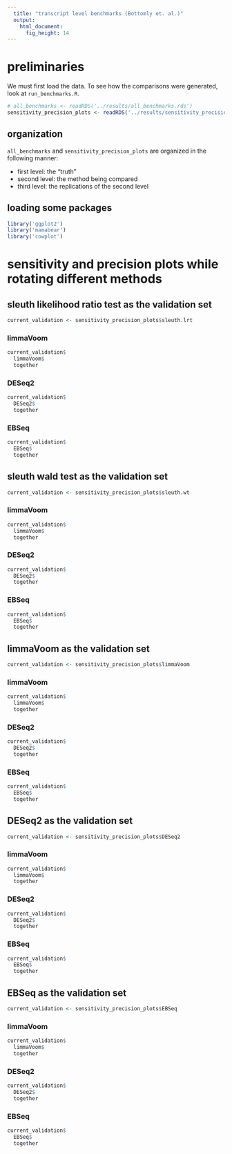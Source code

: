 ```yaml
---
  title: "transcript level benchmarks (Bottomly et. al.)"
  output:
    html_document:
      fig_height: 14
---
```


# preliminaries

We must first load the data.
To see how the comparisons were generated, look at `run_benchmarks.R`.

```r
# all_benchmarks <- readRDS('../results/all_benchmarks.rds')
sensitivity_precision_plots <- readRDS('../results/sensitivity_precision_plots.rds')
```

## organization

`all_benchmarks` and `sensitivity_precision_plots` are organized in the following manner:

- first level: the "truth"
- second level: the method being compared
- third level: the replications of the second level

## loading some packages

```r
library('ggplot2')
library('mamabear')
library('cowplot')
```

# sensitivity and precision plots while rotating different methods

## sleuth likelihood ratio test as the validation set

```r
current_validation <- sensitivity_precision_plots$sleuth.lrt
```

### limmaVoom

```r
current_validation$
  limmaVoom$
  together
```

### DESeq2

```r
current_validation$
  DESeq2$
  together
```

### EBSeq

```r
current_validation$
  EBSeq$
  together
```

## sleuth wald test as the validation set

```r
current_validation <- sensitivity_precision_plots$sleuth.wt
```

### limmaVoom

```r
current_validation$
  limmaVoom$
  together
```

### DESeq2

```r
current_validation$
  DESeq2$
  together
```

### EBSeq

```r
current_validation$
  EBSeq$
  together
```

## limmaVoom as the validation set

```r
current_validation <- sensitivity_precision_plots$limmaVoom
```

### limmaVoom

```r
current_validation$
  limmaVoom$
  together
```

### DESeq2

```r
current_validation$
  DESeq2$
  together
```

### EBSeq

```r
current_validation$
  EBSeq$
  together
```

## DESeq2 as the validation set

```r
current_validation <- sensitivity_precision_plots$DESeq2
```

### limmaVoom

```r
current_validation$
  limmaVoom$
  together
```

### DESeq2

```r
current_validation$
  DESeq2$
  together
```

### EBSeq

```r
current_validation$
  EBSeq$
  together
```

## EBSeq as the validation set

```r
current_validation <- sensitivity_precision_plots$EBSeq
```

### limmaVoom

```r
current_validation$
  limmaVoom$
  together
```

### DESeq2

```r
current_validation$
  DESeq2$
  together
```

### EBSeq

```r
current_validation$
  EBSeq$
  together
```
